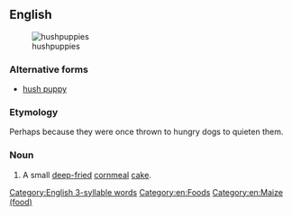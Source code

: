 {{also|hush puppy}}
==English==
{{wikipedia}}
[[Image:Hushpuppies 5stack.jpg|thumb|hushpuppies]]

===Alternative forms===
* [[hush puppy]]

===Etymology===
Perhaps because they were once thrown to hungry dogs to quieten them.

===Noun===
{{en-noun|hushpuppies}}

# {{lb|en|southern US}} A small [[deep-fried]] [[cornmeal]] [[cake]].

[[Category:English 3-syllable words]]
[[Category:en:Foods]]
[[Category:en:Maize (food)]]